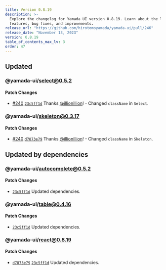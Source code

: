 ```yaml
---
title: Version 0.8.19
description: >-
  Explore the changelog for Yamada UI version 0.8.19. Learn about the latest
  features, bug fixes, and improvements.
release_url: "https://github.com/hirotomoyamada/yamada-ui/pull/246"
release_date: "November 13, 2023"
version: 0.8.19
table_of_contents_max_lv: 3
order: 47
---
```


## Updated

### @yamada-ui/select@0.5.2

#### Patch Changes

- [#240](https://github.com/hirotomoyamada/yamada-ui/pull/240) [`23c5ff1d`](https://github.com/hirotomoyamada/yamada-ui/commit/23c5ff1d24f6a193ec1bbcee2a0e57289b6021e7) Thanks [@illionillion](https://github.com/illionillion)! - Changed `className` in `Select`.

### @yamada-ui/skeleton@0.3.17

#### Patch Changes

- [#240](https://github.com/hirotomoyamada/yamada-ui/pull/240) [`d7873e79`](https://github.com/hirotomoyamada/yamada-ui/commit/d7873e79f27b360e1a6947daa30a7636addd91b7) Thanks [@illionillion](https://github.com/illionillion)! - Changed `className` in `Skeleton`.

## Updated by dependencies

### @yamada-ui/autocomplete@0.5.2

#### Patch Changes

- [`23c5ff1d`](https://github.com/hirotomoyamada/yamada-ui/commit/23c5ff1d24f6a193ec1bbcee2a0e57289b6021e7) Updated dependencies.

### @yamada-ui/table@0.4.16

#### Patch Changes

- [`23c5ff1d`](https://github.com/hirotomoyamada/yamada-ui/commit/23c5ff1d24f6a193ec1bbcee2a0e57289b6021e7) Updated dependencies.

### @yamada-ui/react@0.8.19

#### Patch Changes

- [`d7873e79`](https://github.com/hirotomoyamada/yamada-ui/commit/d7873e79f27b360e1a6947daa30a7636addd91b7) [`23c5ff1d`](https://github.com/hirotomoyamada/yamada-ui/commit/23c5ff1d24f6a193ec1bbcee2a0e57289b6021e7) Updated dependencies.
